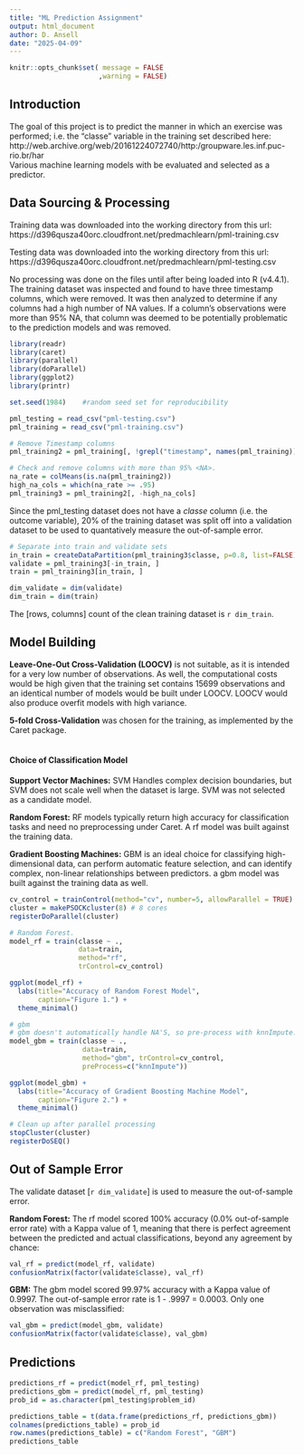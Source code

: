 ```yaml
---
title: "ML Prediction Assignment"
output: html_document
author: D. Ansell
date: "2025-04-09"
---
```


```r
knitr::opts_chunk$set( message = FALSE
                      ,warning = FALSE)
```

## Introduction

The goal of this project is to predict the manner in which an exercise was performed; i.e. the "classe" variable in the training set described here: <br>
http://web.archive.org/web/20161224072740/http:/groupware.les.inf.puc-rio.br/har
<br>
Various machine learning models with be evaluated and selected as a predictor.

## Data Sourcing & Processing
Training data was downloaded into the working directory from this url:
https://d396qusza40orc.cloudfront.net/predmachlearn/pml-training.csv
<P>
Testing data was downloaded into the working directory from this url:
https://d396qusza40orc.cloudfront.net/predmachlearn/pml-testing.csv

No processing was done on the files until after being loaded into R (v4.4.1). The training dataset was inspected and found to have three timestamp columns, which were removed. It was then analyzed to determine if any columns had a high number of NA values. If a column's observations were more than 95% NA, that column was deemed to be potentially problematic to the prediction models and was removed.
```r
library(readr)
library(caret)
library(parallel)
library(doParallel)
library(ggplot2)
library(printr)
```

```r
set.seed(1984)    #random seed set for reproducibility

pml_testing = read_csv("pml-testing.csv")
pml_training = read_csv("pml-training.csv")

# Remove Timestamp columns
pml_training2 = pml_training[, !grepl("timestamp", names(pml_training))]

# Check and remove columns with more than 95% <NA>.
na_rate = colMeans(is.na(pml_training2))
high_na_cols = which(na_rate >= .95)
pml_training3 = pml_training2[, -high_na_cols]
```

Since the pml_testing dataset does not have a *classe* column (i.e. the outcome variable), 20% of the training dataset was split off into a validation dataset to be used to quantatively measure the out-of-sample error.
```r
# Separate into train and validate sets
in_train = createDataPartition(pml_training3$classe, p=0.8, list=FALSE)
validate = pml_training3[-in_train, ]
train = pml_training3[in_train, ]

dim_validate = dim(validate)
dim_train = dim(train)
```

The [rows, columns] count of the clean training dataset is `r dim_train`.


## Model Building

**Leave-One-Out Cross-Validation (LOOCV)** is not suitable, as it is intended for a very low number of observations. As well, the computational costs would be high given that the training set contains 15699 observations and an identical number of models would be built under LOOCV. LOOCV would also produce overfit models with high variance.

**5-fold Cross-Validation** was chosen for the training, as implemented by the Caret package.
<br>
&nbsp;<p/>
#### Choice of Classification Model
**Support Vector Machines:** SVM Handles complex decision boundaries, but SVM does not scale well when the dataset is large. SVM was not selected as a candidate model. 
<p>
**Random Forest:** RF models typically return high accuracy for classification tasks and need no preprocessing under Caret. A rf model was built against the training data.
<p>
**Gradient Boosting Machines:** GBM is an ideal choice for classifying high-dimensional data, can perform automatic feature selection, and can identify complex, non-linear relationships between predictors. a gbm model was built against the training data as well.
<p>

```r

cv_control = trainControl(method="cv", number=5, allowParallel = TRUE)
cluster = makePSOCKcluster(8) # 8 cores
registerDoParallel(cluster)
```

```r
# Random Forest.
model_rf = train(classe ~ .,
                 data=train, 
                 method="rf", 
                 trControl=cv_control)
```

```r
ggplot(model_rf) +
  labs(title="Accuracy of Random Forest Model",
       caption="Figure 1.") +
  theme_minimal()
```

```r
# gbm
# gbm doesn't automatically handle NA'S, so pre-process with knnImpute.
model_gbm = train(classe ~ .,
                  data=train, 
                  method="gbm", trControl=cv_control, 
                  preProcess=c("knnImpute"))
```

```r
ggplot(model_gbm) +
  labs(title="Accuracy of Gradient Boosting Machine Model",
       caption="Figure 2.") +
  theme_minimal()
```

```r
# Clean up after parallel processing
stopCluster(cluster)
registerDoSEQ()
```

## Out of Sample Error

The validate dataset [`r dim_validate`] is used to measure the out-of-sample error.     
<p>
**Random Forest:** The rf model scored 100% accuracy (0.0% out-of-sample error rate) with a Kappa value of 1, meaning that there is perfect agreement between the predicted and actual classifications, beyond any agreement by chance:

```r
val_rf = predict(model_rf, validate)
confusionMatrix(factor(validate$classe), val_rf)
```
<p>
**GBM:** The gbm model scored 99.97% accuracy with a Kappa value of 0.9997. The out-of-sample error rate is 1 - .9997 = 0.0003. Only one observation was misclassified:
```r
val_gbm = predict(model_gbm, validate)
confusionMatrix(factor(validate$classe), val_gbm)
```

## Predictions

```r
predictions_rf = predict(model_rf, pml_testing)
predictions_gbm = predict(model_rf, pml_testing)
prob_id = as.character(pml_testing$problem_id)

predictions_table = t(data.frame(predictions_rf, predictions_gbm))
colnames(predictions_table) = prob_id
row.names(predictions_table) = c("Random Forest", "GBM")
predictions_table
```

